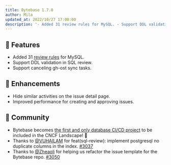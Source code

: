 ```yaml
---
title: Bytebase 1.7.0
author: Mila
updated_at: 2022/10/27 17:00:00
description: '- Added 31 review rules for MySQL. - Support DDL validation in SQL review. - Support canceling gh-ost sync tasks. '
---
```



## 🚀 Features

- Added 31 [review rules](/sql-review/review-policy) for MySQL.
- Support DDL validation in SQL review.
- Support canceling gh-ost sync tasks.

## 🎄 Enhancements

- Hide similar activities on the issue detail page.
- Improved performance for creating and approving issues.

## 🎠 Community

- Bytebase becomes [the first and only database CI/CD project](https://www.bytebase.com/blog/cncf-landscape) to be included in the CNCF Landscape! 🎉
- Thanks to [@VUHAILAM](https://github.com/VUHAILAM) for feat(sql-review): implement postgresql no duplicate columns in the index. [#3037](https://github.com/bytebase/bytebase/pull/3037)
- Thanks to [@Zheaoli](https://github.com/Zheaoli) for helping us refactor the issue template for the Bytebase repo. [#3050](https://github.com/bytebase/bytebase/pull/3050)

<InstallUpgrade />

